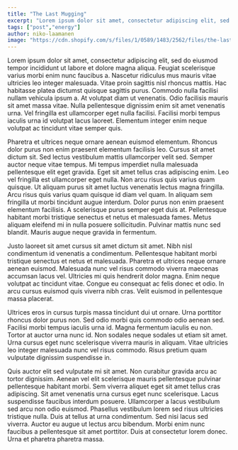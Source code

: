 ```yaml
---
title: "The Last Mugging"
excerpt: "Lorem ipsum dolor sit amet, consectetur adipiscing elit, sed do eiusmod tempor incididunt ut labore et dolore magna aliqua."
tags: ["post","energy"]
author: niko-laamanen
image: "https://cdn.shopify.com/s/files/1/0589/1483/2562/files/the-last-mugging.png?v=1698260762"
---
```

Lorem ipsum dolor sit amet, consectetur adipiscing elit, sed do eiusmod tempor incididunt ut labore et dolore magna aliqua. Feugiat scelerisque varius morbi enim nunc faucibus a. Nascetur ridiculus mus mauris vitae ultricies leo integer malesuada. Vitae proin sagittis nisl rhoncus mattis. Hac habitasse platea dictumst quisque sagittis purus. Commodo nulla facilisi nullam vehicula ipsum a. At volutpat diam ut venenatis. Odio facilisis mauris sit amet massa vitae. Nulla pellentesque dignissim enim sit amet venenatis urna. Vel fringilla est ullamcorper eget nulla facilisi. Facilisi morbi tempus iaculis urna id volutpat lacus laoreet. Elementum integer enim neque volutpat ac tincidunt vitae semper quis.

Pharetra et ultrices neque ornare aenean euismod elementum. Rhoncus dolor purus non enim praesent elementum facilisis leo. Cursus sit amet dictum sit. Sed lectus vestibulum mattis ullamcorper velit sed. Semper auctor neque vitae tempus. Mi tempus imperdiet nulla malesuada pellentesque elit eget gravida. Eget sit amet tellus cras adipiscing enim. Leo vel fringilla est ullamcorper eget nulla. Non arcu risus quis varius quam quisque. Ut aliquam purus sit amet luctus venenatis lectus magna fringilla. Arcu risus quis varius quam quisque id diam vel quam. In aliquam sem fringilla ut morbi tincidunt augue interdum. Dolor purus non enim praesent elementum facilisis. A scelerisque purus semper eget duis at. Pellentesque habitant morbi tristique senectus et netus et malesuada fames. Metus aliquam eleifend mi in nulla posuere sollicitudin. Pulvinar mattis nunc sed blandit. Mauris augue neque gravida in fermentum.

Justo laoreet sit amet cursus sit amet dictum sit amet. Nibh nisl condimentum id venenatis a condimentum. Pellentesque habitant morbi tristique senectus et netus et malesuada. Pharetra et ultrices neque ornare aenean euismod. Malesuada nunc vel risus commodo viverra maecenas accumsan lacus vel. Ultricies mi quis hendrerit dolor magna. Enim neque volutpat ac tincidunt vitae. Congue eu consequat ac felis donec et odio. In arcu cursus euismod quis viverra nibh cras. Velit euismod in pellentesque massa placerat.

Ultrices eros in cursus turpis massa tincidunt dui ut ornare. Urna porttitor rhoncus dolor purus non. Sed odio morbi quis commodo odio aenean sed. Facilisi morbi tempus iaculis urna id. Magna fermentum iaculis eu non. Tortor at auctor urna nunc id. Non sodales neque sodales ut etiam sit amet. Urna cursus eget nunc scelerisque viverra mauris in aliquam. Vitae ultricies leo integer malesuada nunc vel risus commodo. Risus pretium quam vulputate dignissim suspendisse in.

Quis auctor elit sed vulputate mi sit amet. Non curabitur gravida arcu ac tortor dignissim. Aenean vel elit scelerisque mauris pellentesque pulvinar pellentesque habitant morbi. Sem viverra aliquet eget sit amet tellus cras adipiscing. Sit amet venenatis urna cursus eget nunc scelerisque. Lacus suspendisse faucibus interdum posuere. Ullamcorper a lacus vestibulum sed arcu non odio euismod. Phasellus vestibulum lorem sed risus ultricies tristique nulla. Duis at tellus at urna condimentum. Sed nisi lacus sed viverra. Auctor eu augue ut lectus arcu bibendum. Morbi enim nunc faucibus a pellentesque sit amet porttitor. Duis at consectetur lorem donec. Urna et pharetra pharetra massa.
